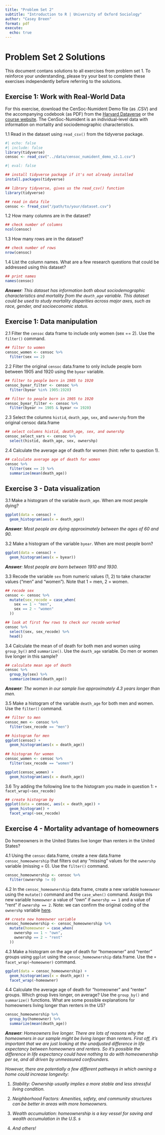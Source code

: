 ```yaml
---
title: "Problem Set 2"
subtitle: "Introduction to R | University of Oxford Sociology"
author: "Casey Breen"
format: pdf
execute:
  echo: true
---
```


# Problem Set 2 Solutions

This document contans solutions to all exercises from problem set 1. To reinforce your understanding, please try your best to complete these exercises independently before referring to the solutions.

## Exercise 1: Work with Real-World Data

For this exercise, download the CenSoc-Numident Demo file (as .CSV) and the accompanying codebook (as PDF) from the [Harvard Dataverse](https://dataverse.harvard.edu/dataset.xhtml?persistentId=doi:10.7910/DVN/QVDPM9) or the [course website](https://github.com/caseybreen/intro_r/tree/main/data). The CenSoc-Numident is an individual-level data with information on mortality and sociodemographic characteristics.

1.1 Read in the dataset using `read_csv()` from the tidyverse package.

```r
#| echo: false
#| include: false
library(tidyverse)
censoc <- read_csv("../data/censoc_numident_demo_v2.1.csv")
```

```r
#| eval: false

## install tidyverse package if it's not already installed 
install.packages(tidyverse)

## library tidyverse, gives us the read_csv() function 
library(tidyverse) 

## read in data file 
censoc <- fread_csv("/path/to/your/dataset.csv")
```

1.2 How many columns are in the dataset?

```r
## check number of columns 
ncol(censoc)
```

1.3 How many rows are in the dataset?

```r
## check number of rows 
nrow(censoc)
```

1.4 List the column names. What are a few research questions that could be addressed using this dataset?

```r
## print names 
names(censoc)
```

***Answer**: This dataset has information both about sociodemographic characteristics and mortality from the `death_age` variable. This dataset could be used to study mortality disparities across major axes, such as race, gender, and socioeconomic status.*

## Exercise 1: Data manipulation

2.1 Filter the `censoc` data frame to include only women (sex == 2). Use the `filter()` command.

```r
## filter to women 
censoc_women <- censoc %>% 
  filter(sex == 2)

```

2.2 Filter the original `censoc` data.frame to only include people born between 1905 and 1920 using the `byear` variable.

```r
## filter to people born in 1905 to 1920 
censoc_byear_filter <- censoc %>% 
  filter(byear %in% 1905:1920)

## filter to people born in 1905 to 1920 
censoc_byear_filter <- censoc %>% 
  filter(byear >= 1905 & byear <= 1920)
```

2.3 Select the columns `histid`, `death_age`, `sex`, and `ownershp` from the original censoc data.frame

```r
## select columns histid, death_age, sex, and ownershp 
censoc_select_vars <- censoc %>% 
  select(histid, death_age, sex, ownershp)
```

2.4 Calculate the average age of death for women (hint: refer to question 1).

```r
## calculate average age of death for women 
censoc %>% 
  filter(sex == 2) %>% 
  summarize(mean(death_age))
```

## Exercise 3 - Data visualization

3.1 Make a histogram of the variable `death_age`. When are most people dying?

```r
ggplot(data = censoc) + 
  geom_histogram(aes(x = death_age))

```

***Answer**: Most people are dying approximately between the ages of 60 and 90.*

3.2 Make a histogram of the variable `byear`. When are most people born?

```r
ggplot(data = censoc) + 
  geom_histogram(aes(x = byear))
```

***Answer**: Most people are born between 1910 and 1930.*

3.3 Recode the variable `sex` from numeric values (1, 2) to take character values ("men" and "women"). Note that 1 = men, 2 = women.

```r
## recode sex  
censoc <- censoc %>% 
  mutate(sex_recode = case_when(
    sex == 1 ~ "men",
    sex == 2 ~ "women"
  ))

## look at first few rows to check our recode worked 
censoc %>% 
  select(sex, sex_recode) %>% 
  head()
```

3.4 Calculate the mean of of death for both men and women using `group_by()` and `summarize()`. Use the `death_age` variable. Do men or women live longer in this sample?

```r
## calculate mean age of death 
censoc %>% 
  group_by(sex) %>% 
  summarize(mean(death_age))
```

***Answer**: The women in our sample live approximately 4.3 years longer than men.*

3.5 Make a histogram of the variable `death_age` for both men and women. Use the `filter()` command.

```r
## filter to men 
censoc_men <- censoc %>% 
  filter(sex_recode == "men")

## histogram for men 
ggplot(censoc) + 
  geom_histogram(aes(x = death_age))
  
## histogram for women 
censoc_women <- censoc %>% 
  filter(sex_recode == "women")

ggplot(censoc_women) + 
  geom_histogram(aes(x = death_age))
```

3.6 Try adding the following line to the histogram you made in question 1: `+ facet_wrap(~sex_recode)`

```r
## create histogram by 
ggplot(data = censoc, aes(x = death_age)) + 
  geom_histogram() + 
  facet_wrap(~sex_recode)
```

## Exercise 4 - Mortality advantage of homeowners

Do homeowners in the United States live longer than renters in the United States?

4.1 Using the `censoc` data.frame, create a new data.frame `censoc_homeownership` that filters out any "missing" values for the `ownershp` variable (missing = 0). Use the `filter()` command.

```r
censoc_homeownership <- censoc %>% 
  filter(ownershp != 0)
```

4.2 In the `censoc_homeownership` data.frame, create a new variable `homeowner` using the `mutate()` command and the `case_when()` command. Assign this new variable `homeowner` a value of "own" if `ownershp == 1` and a value of "rent" if `ownershp == 2`. Note: we can confirm the original coding of the `ownershp` variable [here](https://usa.ipums.org/usa-action/variables/OWNERSHP#codes_section).

```r
## create new homeowner variable
censoc_homeownership <- censoc_homeownership %>% 
  mutate(homeowner = case_when(
    ownershp == 1 ~ "own",
    ownershp == 2 ~ "rent"
  ))
```

4.3 Make a histogram on the age of death for "homeowner" and "renter" groups using `ggplot` using the `censoc_homeownership` data.frame. Use the `+ facet_wrap(~homeowner)` command.

```r
ggplot(data = censoc_homeownership) + 
  geom_histogram(aes(x = death_age)) + 
  facet_wrap(~homeowner)
```

4.4 Calculate the average age of death for "homeowner" and "renter" groups. Which group lives longer, on average? Use the `group_by()` and `summarize()` functions. What are some possible explanations for homeowners living longer than renters in the US?

```r
censoc_homeownership %>% 
  group_by(homeowner) %>% 
  summarize(mean(death_age))
```

***Answer**: Homeowners live longer. There are lots of reasons why the homeowners in our sample might be living longer than renters. First off, it's important that we are just looking at the unadjusted difference in life expectancy between homeowners and renters. So it's possible the difference in life expectancy could have nothing to do with homeownership per se, and all driven by unmeasured confounders.*

*However, there are potentially a few different pathways in which owning a home could increase longevity:*

1.  *Stability: Ownership usually implies a more stable and less stressful living condition.*

2.  *Neighborhood Factors: Amenities, safety, and community structures can be better in areas with more homeowners.*

3.  *Wealth accumulation: homeownership is a key vessel for saving and wealth accumulation in the U.S. s*

4.  *And others!*
